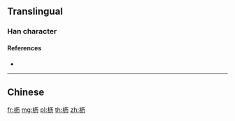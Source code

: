{{character info/new}}
{{also|櫪}}
==Translingual==
===Han character===
{{Han char|rn=75|rad=木|as=04|sn=8|four=|canj=DMKS|ids=⿰木历}}

====References====
* {{Han ref|kx=0517.011|hdz=21166.040|uh=67A5|ud=26533}}
----

==Chinese==
{{zh-see|櫪}}

[[fr:枥]]
[[mg:枥]]
[[pl:枥]]
[[th:枥]]
[[zh:枥]]